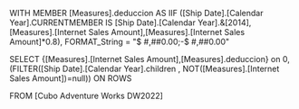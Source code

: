 WITH MEMBER [Measures].deduccion AS
IIF ([Ship Date].[Calendar Year].CURRENTMEMBER IS [Ship Date].[Calendar Year].&[2014],
[Measures].[Internet Sales Amount],[Measures].[Internet Sales Amount]*0.8), FORMAT_String = "$ #,##0.00;-$ #,##0.00"


SELECT {[Measures].[Internet Sales Amount],[Measures].deduccion} on 0,
(FILTER([Ship Date].[Calendar Year].children , NOT([Measures].[Internet Sales Amount])=null)) ON ROWS

FROM [Cubo Adventure Works DW2022]